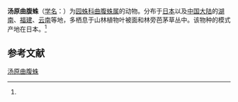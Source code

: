 {{Speciesbox
| name = 汤原曲腹蛛
| status = 
| status_system = 
| image = 
| genus = Cyrtarchne
| species = yunoharuensis
| authority = (Strand, 1916)<ref name='id13643'>{{cite web| url =http://www.bioinfo.cn/db05/BjdwSpecies.php?action=view&id=13643| title =汤原曲腹蛛| work =《中国动物物种编目数据库》| publisher =中国科学院微生物研究所| author =中国科学院动物研究所| accessdate =2009-04-28| deadurl =yes| archiveurl =https://web.archive.org/web/20160305075624/http://www.bioinfo.cn/db05/BjdwSpecies.php?action=view&id=13643| archivedate =2016-03-05}}</ref>
}}

'''汤原曲腹蛛'''（[[学名|学名]]：{{lang|la|''Cyrtarchne yunoharuensis''}}）为[[园蛛科|园蛛科]][[曲腹蛛属|曲腹蛛属]]的动物。分布于[[日本|日本]]以及[[中国大陆|中国大陆]]的[[湖南|湖南]]、[[福建|福建]]、[[云南|云南]]等地，多栖息于山林植物叶被面和林旁芭茅草丛中。该物种的模式产地在日本。<ref name='id13643'/>

== 参考文献 ==
{{reflist}}

{{Wikispecies|Cyrtarchne yunoharuensis}}

[[Category:曲腹蛛属|汤原曲腹蛛]]


{{蜘蛛小作品}}